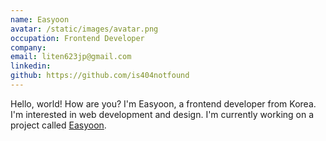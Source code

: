 ```yaml
---
name: Easyoon
avatar: /static/images/avatar.png
occupation: Frontend Developer
company: 
email: liten623jp@gmail.com
linkedin:
github: https://github.com/is404notfound
---
```


Hello, world! How are you?
I'm Easyoon, a frontend developer from Korea. 
I'm interested in web development and design. 
I'm currently working on a project called [Easyoon](https://github.com/is404notfound).